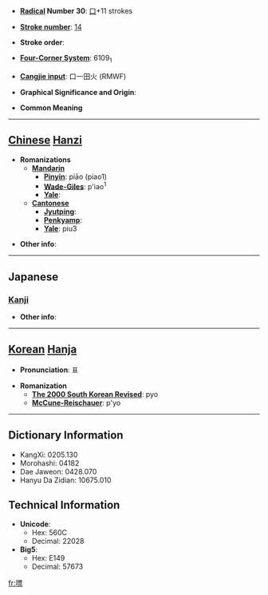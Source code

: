 * '''[[Wiktionary:Chinese radical index| Radical]] Number 30''': [[Wiktionary:Chinese radical index 口|口]]+11 strokes

* '''[[Wiktionary:Chinese total strokes index|Stroke number]]''': [[Wiktionary:Chinese total strokes index 14|14]]

* '''Stroke order''': 

* '''[[Wiktionary:Chinese four corner index|Four-Corner System]]''': 6109<sub>1</sub>

* '''[[Wiktionary:Chinese Cangjie index|Cangjie input]]''': 口一田火 (RMWF)

* '''Graphical Significance and Origin''': 

* '''Common Meaning'''

----

== [[Chinese]] [[Hanzi]] ==

* '''Romanizations'''
** '''[[Mandarin]]'''
*** '''[[Pinyin]]''': piāo (piao1)
*** '''[[Wade-Giles]]''': p'iao<sup>1</sup>
*** '''[[Yale]]''': 
** '''[[Cantonese]]'''
*** '''[[Jyutping]]''':
*** '''[[Penkyamp]]''': 
*** '''[[Yale]]''': piu3

* '''Other info''': 

----

==Japanese==
===[[Kanji]]===
{{kanji|on readings=[[ひょう]] (hyō)
|kun readings=[[はやい]] (hayai), [[ゆれる]] (yureru), [[みだれる]] (midareru)
}}

* '''Other info''':  

----

== [[Korean]] [[Hanja]] ==

* '''Pronunciation''': 표

* '''Romanization'''
** '''[[The 2000 South Korean Revised Romanization|The 2000 South Korean Revised]]''': pyo
** '''[[McCune-Reischauer]]''': p'yo

----

== Dictionary Information ==

* KangXi: 0205.130
* Morohashi: 04182
* Dae Jaweon: 0428.070
* Hanyu Da Zidian: 10675.010

== Technical Information ==

* '''Unicode''':
** Hex: 560C
** Decimal: 22028
* '''Big5''':
** Hex: E149
** Decimal: 57673

[[fr:嘌]]